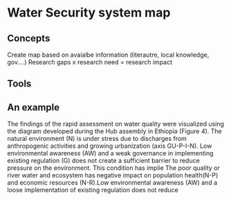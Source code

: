 # Water Security system map

## Concepts

Create map based on avaialbe information (literautre, local knowledge, gov....)
Research gaps x research need = research impact

## Tools

## An example

The findings of the rapid assessment on water quality were visualized using the diagram developed during the Hub assembly in Ethiopia (Figure 4). The natural environment (N) is under stress due to discharges from anthropogenic activities and growing urbanization (axis GU-P-I-N). Low environmental awareness (AW) and a weak governance in implementing existing regulation (G) does not create a sufficient barrier to reduce pressure on the environment. This condition has implie The poor quality or river water and ecosystem has negative impact on population health(N-P) and economic resources (N-R).Low environmental awareness (AW) and a loose implementation of existing regulation does not reduce
